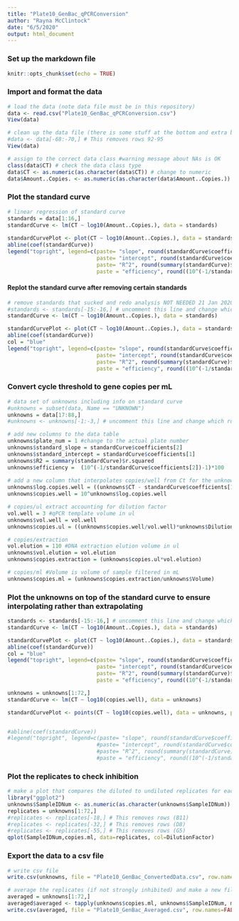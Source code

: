```yaml
---
title: "Plate10_GenBac_qPCRConversion"
author: "Rayna McClintock"
date: "6/5/2020"
output: html_document
---
```


### Set up the markdown file
```r
knitr::opts_chunk$set(echo = TRUE)

```

### Import and format the data
```r
# load the data (note data file must be in this repository)
data <- read.csv("Plate10_GenBac_qPCRConversion.csv")
View(data)

# clean up the data file (there is some stuff at the bottom and extra blank rows)
#data <- data[-68:-70,] # This removes rows 92-95
View(data)

# assign to the correct data class #warning message about NAs is OK
class(data$CT) # check the data class type
data$CT <- as.numeric(as.character(data$CT)) # change to numeric
data$Amount..Copies. <- as.numeric(as.character(data$Amount..Copies.)) # change to numeric
```

### Plot the standard curve
```r
# linear regression of standard curve
standards = data[1:16,]
standardCurve <- lm(CT ~ log10(Amount..Copies.), data = standards)
  
standardCurvePlot <- plot(CT ~ log10(Amount..Copies.), data = standards, pch=19) 
abline(coef(standardCurve)) 
legend("topright", legend=c(paste= "slope", round(standardCurve$coefficients[2], 2), 
                            paste= "intercept", round(standardCurve$coefficients[1], 2), 
                            paste= "R^2", round(summary(standardCurve)$r.squared, 2),
                            paste = "efficiency", round((10^(-1/standardCurve$coefficients[2])-1)*100, 1)))
```

#### Replot the standard curve after removing certain standards
```r
# remove standards that sucked and redo analysis NOT NEEDED 21 Jan 2020
#standards <- standards[-15:-16,] # uncomment this line and change which rows to remove
standardCurve <- lm(CT ~ log10(Amount..Copies.), data = standards)

standardCurvePlot <- plot(CT ~ log10(Amount..Copies.), data = standards, pch=19)
abline(coef(standardCurve))
col = "blue"
legend("topright", legend=c(paste= "slope", round(standardCurve$coefficients[2], 2),
                            paste= "intercept", round(standardCurve$coefficients[1], 2),
                            paste= "R^2", round(summary(standardCurve)$r.squared, 2),
                            paste = "efficiency", round((10^(-1/standardCurve$coefficients[2])-1)*100, 1)))
```
### Convert cycle threshold to gene copies per mL
```r
# data set of unknowns including info on standard curve
#unknowns = subset(data, Name == "UNKNOWN")
unknowns = data[17:88,]
#unknowns <- unknowns[-1:-3,] # uncomment this line and change which rows to remove if these samples were outside of the standard curve

# add new columns to the data table
unknowns$plate_num = 1 #change to the actual plate number
unknowns$standard_slope = standardCurve$coefficients[2]
unknowns$standard_intercept = standardCurve$coefficients[1]
unknowns$R2 = summary(standardCurve)$r.squared
unknowns$efficiency =  (10^(-1/standardCurve$coefficients[2])-1)*100
  
# add a new column that interpolates copies/well from Ct for the unknowns
unknowns$log.copies.well = ((unknowns$CT - standardCurve$coefficients[1])/standardCurve$coefficients[2])
unknowns$copies.well = 10^unknowns$log.copies.well

# copies/ul extract accounting for dilution factor
vol.well = 3 #qPCR template volume in ul
unknowns$vol.well = vol.well
unknowns$copies.ul = ((unknowns$copies.well/vol.well)*unknowns$DilutionFactor)

# copies/extraction
vol.elution = 110 #DNA extraction elution volume in ul
unknowns$vol.elution = vol.elution
unknowns$copies.extraction = (unknowns$copies.ul*vol.elution)

# copies/ml #Volume is volume of sample filtered in mL
unknowns$copies.ml = (unknowns$copies.extraction/unknowns$Volume)


```

### Plot the unknowns on top of the standard curve to ensure interpolating rather than extrapolating
```r
standards <- standards[-15:-16,] # uncomment this line and change which rows to remove
standardCurve <- lm(CT ~ log10(Amount..Copies.), data = standards)

standardCurvePlot <- plot(CT ~ log10(Amount..Copies.), data = standards, pch=19)
abline(coef(standardCurve))
col = "blue"
legend("topright", legend=c(paste= "slope", round(standardCurve$coefficients[2], 2),
                            paste= "intercept", round(standardCurve$coefficients[1], 2),
                            paste= "R^2", round(summary(standardCurve)$r.squared, 2),
                            paste = "efficiency", round((10^(-1/standardCurve$coefficients[2])-1)*100, 1)))

unknowns = unknowns[1:72,]
standardCurve <- lm(CT ~ log10(copies.well), data = unknowns)

standardCurvePlot <- points(CT ~ log10(copies.well), data = unknowns, pch=19, col = "blue")


#abline(coef(standardCurve))
#legend("topright", legend=c(paste= "slope", round(standardCurve$coefficients[2], 2),
                            #paste= "intercept", round(standardCurve$coefficients[1], 2),
                            #paste= "R^2", round(summary(standardCurve)$r.squared, 2),
                            #paste = "efficiency", round((10^(-1/standardCurve$coefficients[2])-1)*100, 1)))
```



### Plot the replicates to check inhibition
```r
# make a plot that compares the diluted to undiluted replicates for each sample including dilution factor
library("ggplot2")
unknowns$SampleIDNum <- as.numeric(as.character(unknowns$SampleIDNum)) # change to numeric
replicates = unknowns[1:72,]
#replicates <- replicates[-18,] # This removes rows (B11)
#replicates <- replicates[-32,] # This removes rows (D8)
#replicates <- replicates[-55,] # This removes rows (G5)
qplot(SampleIDNum,copies.ml, data=replicates, col=DilutionFactor)
```


### Export the data to a csv file
```r
# write csv file
write.csv(unknowns, file = "Plate10_GenBac_ConvertedData.csv", row.names=FALSE, na="")

# average the replicates (if not strongly inhibited) and make a new file
averaged = unknowns[1:72,]
averaged$averaged <- tapply(unknowns$copies.ml, unknowns$SampleIDNum, mean)
write.csv(averaged, file = "Plate10_GenBac_Averaged.csv", row.names=FALSE, na="")
```
